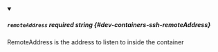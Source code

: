 
<details className="config-field" data-expandable="false" open>
<summary>

##### `remoteAddress` <span className="config-field-required" data-required="false">required</span> <span className="config-field-type">string</span> <span className="config-field-default"></span> <span className="config-field-enum"></span> {#dev-containers-ssh-remoteAddress}

RemoteAddress is the address to listen to inside the container

</summary>



</details>
